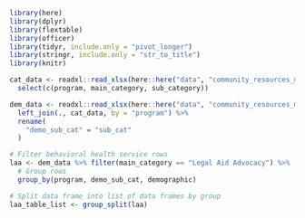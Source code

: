 ```r
library(here)
library(dplyr)
library(flextable)
library(officer)
library(tidyr, include.only = "pivot_longer")
library(stringr, include.only = "str_to_title")
library(knitr)
```


```r
cat_data <- readxl::read_xlsx(here::here("data", "community_resources_map_data.xlsx"), sheet = "program_categories") %>% 
  select(c(program, main_category, sub_category))
```

```r
dem_data <- readxl::read_xlsx(here::here("data", "community_resources_map_data.xlsx"), sheet = "demographics") %>% 
  left_join(., cat_data, by = "program") %>% 
  rename(
    "demo_sub_cat" = "sub_cat"
  ) 
```

```r
# Filter behavioral health service rows
laa <- dem_data %>% filter(main_category == "Legal Aid Advocacy") %>%
  # Group rows
  group_by(program, demo_sub_cat, demographic)
```


```r
# Split data frame into list of data frames by group
laa_table_list <- group_split(laa)
```
